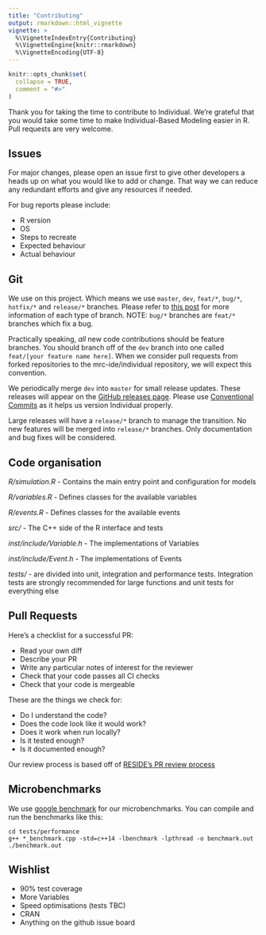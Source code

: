 ```yaml
---
title: "Contributing"
output: rmarkdown::html_vignette
vignette: >
  %\VignetteIndexEntry{Contributing}
  %\VignetteEngine{knitr::rmarkdown}
  %\VignetteEncoding{UTF-8}
---
```


```r
knitr::opts_chunk$set(
  collapse = TRUE,
  comment = "#>"
)
```

Thank you for taking the time to contribute to Individual. We're grateful that you would take some time to make Individual-Based Modeling easier in R. Pull requests are very welcome.

## Issues

For major changes, please open an issue first to give other developers a heads up on what you would like to add or change. That way we can reduce any redundant efforts and give any resources if needed.

For bug reports please include:

 * R version
 * OS
 * Steps to recreate
 * Expected behaviour
 * Actual behaviour

## Git

We use on this project. Which means we use `master`, `dev`, `feat/*`, `bug/*`, `hotfix/*` and `release/*` branches. Please refer to [this post](https://www.atlassian.com/git/tutorials/comparing-workflows/gitflow-workflow) for more information of each type of branch. NOTE: `bug/*` branches are `feat/*` branches which fix a bug.

Practically speaking, *all* new code contributions should be feature branches. You should branch off of the `dev` branch into one called `feat/[your feature name here]`. When we consider pull requests from forked repositories to the mrc-ide/individual repository, we will expect this convention.

We periodically merge `dev` into `master` for small release updates. These releases will appear on the [GitHub releases page](https://github.com/mrc-ide/individual/releases). Please use [Conventional Commits](https://www.conventionalcommits.org/en/v1.0.0/) as it helps us version Individual properly. 

Large releases will have a `release/*` branch to manage the transition. No new features will be merged into `release/*` branches. Only documentation and bug fixes will be considered.

## Code organisation

*R/simulation.R* - Contains the main entry point and configuration for models

*R/variables.R* - Defines classes for the available variables

*R/events.R* - Defines classes for the available events

*src/* - The C++ side of the R interface and tests

*inst/include/Variable.h* - The implementations of Variables

*inst/include/Event.h* - The implementations of Events

*tests/* - are divided into unit, integration and performance tests. Integration tests are
strongly recommended for large functions and unit tests for everything else

## Pull Requests

Here's a checklist for a successful PR:

 - Read your own diff
 - Describe your PR
 - Write any particular notes of interest for the reviewer
 - Check that your code passes all CI checks
 - Check that your code is mergeable
 
 These are the things we check for:
 
 - Do I understand the code?
 - Does the code look like it would work?
 - Does it work when run locally?
 - Is it tested enough?
 - Is it documented enough?

Our review process is based off of [RESIDE's PR review process](https://reside-ic.github.io/articles/pull-requests/)

## Microbenchmarks

We use [google benchmark](https://github.com/google/benchmark) for our
microbenchmarks. You can compile and run the benchmarks like this:

```
cd tests/performance
g++ *_benchmark.cpp -std=c++14 -lbenchmark -lpthread -o benchmark.out
./benchmark.out
```

## Wishlist

 * 90% test coverage
 * More Variables
 * Speed optimisations (tests TBC)
 * CRAN
 * Anything on the github issue board